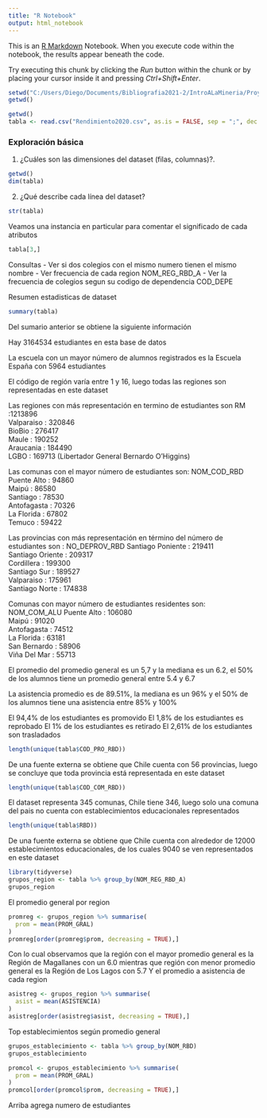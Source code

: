 ---
title: "R Notebook"
output: html_notebook
---

This is an [R Markdown](http://rmarkdown.rstudio.com) Notebook. When you execute code within the notebook, the results appear beneath the code. 

Try executing this chunk by clicking the *Run* button within the chunk or by placing your cursor inside it and pressing *Ctrl+Shift+Enter*. 

```{r}
setwd("C:/Users/Diego/Documents/Bibliografia2021-2/IntroALaMineria/Proyecto")
getwd()
```
```{r}
getwd()
tabla <- read.csv("Rendimiento2020.csv", as.is = FALSE, sep = ";", dec = ",")
```
### Exploración básica

1. ¿Cuáles son las dimensiones del dataset (filas, columnas)?.
```{r}
getwd()
dim(tabla)
```
2. ¿Qué describe cada línea del dataset? 

```{r}
str(tabla)
```
Veamos una instancia en particular para comentar el significado de cada atributos

```{r}
tabla[3,]
```


Consultas
- Ver si dos colegios con el mismo numero tienen el mismo nombre
- Ver frecuencia de cada region NOM_REG_RBD_A
- Ver la frecuencia de colegios segun su codigo de dependencia COD_DEPE

Resumen estadisticas de dataset
```{r}
summary(tabla)
```
Del sumario anterior se obtiene la siguiente información

Hay 3164534 estudiantes en esta base de datos

La escuela con un mayor número de alumnos registrados es la Escuela España con 5964 estudiantes

El código de región varía entre 1 y 16, luego todas las regiones son representadas en este dataset

Las regiones con más representación en termino de estudiantes son
RM          :1213896  
Valparaiso  : 320846    
BioBio      : 276417      
Maule       : 190252    
Araucania   : 184490     
LGBO        : 169713  (Libertador General Bernardo O'Higgins)

Las comunas con el mayor número de estudiantes son: NOM_COD_RBD
Puente Alto :  94860  
Maipú       :  86580  
Santiago    :  78530  
Antofagasta :  70326  
La Florida  :  67802  
Temuco      :  59422 

Las provincias con más representación en término del número de estudiantes son : NO_DEPROV_RBD
Santiago Poniente : 219411   
Santiago Oriente  : 209317    
Cordillera        : 199300   
Santiago Sur      : 189527   
Valparaiso        : 175961    
Santiago Norte    : 174838

Comunas con mayor número de estudiantes residentes son: NOM_COM_ALU
Puente Alto  :  106080  
Maipú        :  91020  
Antofagasta  :  74512  
La Florida   :  63181  
San Bernardo :  58906  
Viña Del Mar :  55713 


El promedio del promedio general es un 5,7 y la mediana es un 6.2, el 50% de los alumnos
tiene un promedio general entre 5.4 y 6.7

La asistencia promedio es de 89.51%, la mediana es un 96% y el 50% de los alumnos
tiene una asistencia entre 85% y 100%

El 94,4% de los estudiantes es promovido
El 1,8% de los estudiantes es reprobado
El 1% de los estudiantes es retirado
El 2,61% de los estudiantes son trasladados

```{r}
length(unique(tabla$COD_PRO_RBD))
```

De una fuente externa se obtiene que Chile cuenta con 56 provincias, luego se concluye que toda provincia está representada en este dataset

```{r}
length(unique(tabla$COD_COM_RBD))
```
El dataset representa 345 comunas, Chile tiene 346, luego solo una comuna del pais no cuenta con establecimientos educacionales representados

```{r}
length(unique(tabla$RBD))
```
De una fuente externa se obtiene que Chile cuenta con alrededor de 12000 establecimientos educacionales, de los cuales 9040 se ven representados en este dataset

```{r}
library(tidyverse)
grupos_region <- tabla %>% group_by(NOM_REG_RBD_A)
grupos_region
```
El promedio general por region
```{r}
promreg <- grupos_region %>% summarise(
  prom = mean(PROM_GRAL)
)
promreg[order(promreg$prom, decreasing = TRUE),]
```
Con lo cual observamos que la región con el mayor promedio general es la Región de Magallanes con un 6.0 mientras que región con menor promedio general es la Región de Los Lagos con 5.7
Y el promedio a asistencia de cada region

```{r}
asistreg <- grupos_region %>% summarise(
  asist = mean(ASISTENCIA)
)
asistreg[order(asistreg$asist, decreasing = TRUE),]
```
Top establecimientos según promedio general
```{r}
grupos_establecimiento <- tabla %>% group_by(NOM_RBD)
grupos_establecimiento

```
```{r}
promcol <- grupos_establecimiento %>% summarise(
  prom = mean(PROM_GRAL)
)
promcol[order(promcol$prom, decreasing = TRUE),]

```
Arriba agrega numero de estudiantes 